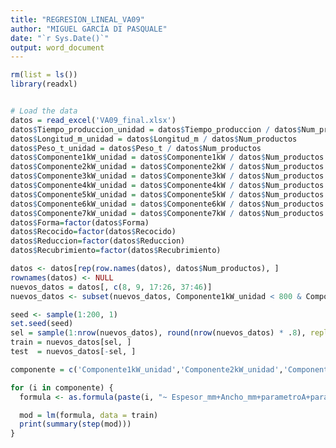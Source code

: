 ---
title: "REGRESION_LINEAL_VA09"
author: "MIGUEL GARCÍA DI PASQUALE"
date: "`r Sys.Date()`"
output: word_document
---

```{r}
rm(list = ls())
library(readxl)


# Load the data
datos = read_excel('VA09_final.xlsx')
datos$Tiempo_produccion_unidad = datos$Tiempo_produccion / datos$Num_productos
datos$Longitud_m_unidad = datos$Longitud_m / datos$Num_productos
datos$Peso_t_unidad = datos$Peso_t / datos$Num_productos
datos$Componente1kW_unidad = datos$Componente1kW / datos$Num_productos
datos$Componente2kW_unidad = datos$Componente2kW / datos$Num_productos
datos$Componente3kW_unidad = datos$Componente3kW / datos$Num_productos
datos$Componente4kW_unidad = datos$Componente4kW / datos$Num_productos
datos$Componente5kW_unidad = datos$Componente5kW / datos$Num_productos
datos$Componente6kW_unidad = datos$Componente6kW / datos$Num_productos
datos$Componente7kW_unidad = datos$Componente7kW / datos$Num_productos
datos$Forma=factor(datos$Forma)
datos$Recocido=factor(datos$Recocido)
datos$Reduccion=factor(datos$Reduccion)
datos$Recubrimiento=factor(datos$Recubrimiento)

datos <- datos[rep(row.names(datos), datos$Num_productos), ]
rownames(datos) <- NULL
nuevos_datos = datos[, c(8, 9, 17:26, 37:46)]
nuevos_datos <- subset(nuevos_datos, Componente1kW_unidad < 800 & Componente2kW_unidad < 800 & Componente3kW_unidad < 1000 & Componente4kW_unidad < 1000 & Componente7kW_unidad < 1000)

seed <- sample(1:200, 1)
set.seed(seed)
sel = sample(1:nrow(nuevos_datos), round(nrow(nuevos_datos) * .8), replace = FALSE)
train = nuevos_datos[sel, ]
test  = nuevos_datos[-sel, ]
```

```{r}
componente = c('Componente1kW_unidad','Componente2kW_unidad','Componente3kW_unidad','Componente4kW_unidad','Componente5kW_unidad','Componente6kW_unidad','Componente7kW_unidad')

for (i in componente) {
  formula <- as.formula(paste(i, "~ Espesor_mm+Ancho_mm+parametroA+parametroB+parametroC+parametroD+parametroE+parametroF+parametroI+parametroHMin+parametroHMax+Tiempo_produccion_unidad+Longitud_m_unidad+Peso_t_unidad"))

  mod = lm(formula, data = train)
  print(summary(step(mod)))
}
```



